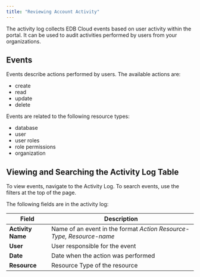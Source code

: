 ```yaml
---
title: "Reviewing Account Activity"
---
```

The activity log collects EDB Cloud events based on user activity within the portal. It can be used to audit activities performed by users from your organizations. 

## Events

Events describe actions performed by users. The available actions are:
* create
* read
* update
* delete

Events are related to the following resource types:
* database
* user
* user roles
* role permissions
* organization

## Viewing and Searching the Activity Log Table

To view events, navigate to the Activity Log. To search events, use the filters at the top of the page.

The following fields are in the activity log:

| Field                | Description                                                                  |
| ---------------------| ---------------------------------------------------------------------------- |
| **Activity Name**    | Name of an event in the format _Action   Resource-Type, Resource-name_           |
| **User**             | User responsible for the event                                               |
| **Date**             | Date when the action was performed                                           |
| **Resource**         | Resource Type of the resource                                                |






